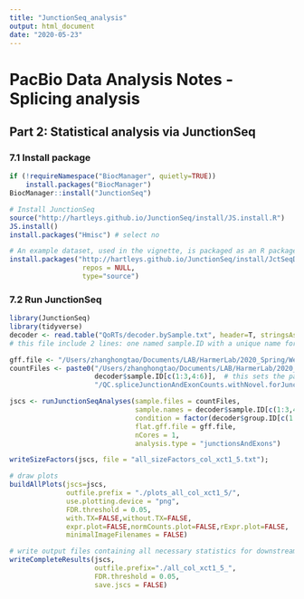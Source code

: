 ```yaml
---
title: "JunctionSeq_analysis"
output: html_document
date: "2020-05-23"
---
```


# PacBio Data Analysis Notes - Splicing analysis
## Part 2: Statistical analysis via JunctionSeq

### 7.1 Install package
```r
if (!requireNamespace("BiocManager", quietly=TRUE))
    install.packages("BiocManager")
BiocManager::install("JunctionSeq")

# Install JunctionSeq
source("http://hartleys.github.io/JunctionSeq/install/JS.install.R")
JS.install()
install.packages("Hmisc") # select no

# An example dataset, used in the vignette, is packaged as an R package, and can be installed with the command:
install.packages("http://hartleys.github.io/JunctionSeq/install/JctSeqData_LATEST.tar.gz",
                  repos = NULL,
                  type="source")
```

### 7.2 Run JunctionSeq
```r
library(JunctionSeq)
library(tidyverse)
decoder <- read.table("QoRTs/decoder.bySample.txt", header=T, stringsAsFactors = F)   
# this file include 2 lines: one named sample.ID with a unique name for each library; the other named Group.ID with the same name for all genotypes/treatments

gff.file <- "/Users/zhanghongtao/Documents/LAB/HarmerLab/2020_Spring/Week4/QoRTs_5/withNovel.forJunctionSeq.gff.gz"
countFiles <- paste0("/Users/zhanghongtao/Documents/LAB/HarmerLab/2020_Spring/Week4/QoRTs_5/",
                     decoder$sample.ID[c(1:3,4:6)],  # this sets the pair of comparison
                     "/QC.spliceJunctionAndExonCounts.withNovel.forJunctionSeq.txt.gz")

jscs <- runJunctionSeqAnalyses(sample.files = countFiles,
                               sample.names = decoder$sample.ID[c(1:3,4:6)],
                               condition = factor(decoder$group.ID[c(1:3,4:6)]),
                               flat.gff.file = gff.file,
                               nCores = 1,
                               analysis.type = "junctionsAndExons")

writeSizeFactors(jscs, file = "all_sizeFactors_col_xct1_5.txt");

# draw plots
buildAllPlots(jscs=jscs,
              outfile.prefix = "./plots_all_col_xct1_5/",
              use.plotting.device = "png",
              FDR.threshold = 0.05,
              with.TX=FALSE,without.TX=FALSE,
              expr.plot=FALSE,normCounts.plot=FALSE,rExpr.plot=FALSE,
              minimalImageFilenames = FALSE)

# write output files containing all necessary statistics for downstream analysis
writeCompleteResults(jscs,
                     outfile.prefix="./all_col_xct1_5_",
                     FDR.threshold = 0.05,
                     save.jscs = FALSE)
```

